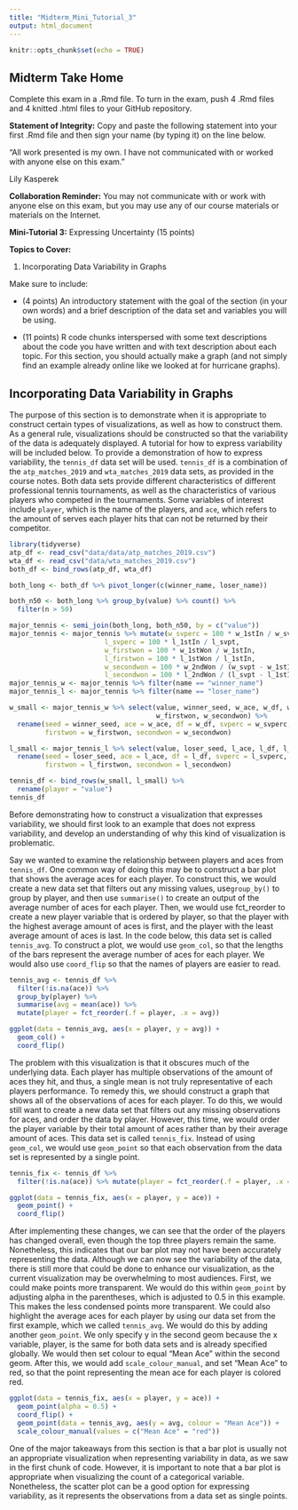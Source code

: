 ```yaml
---
title: "Midterm_Mini_Tutorial_3"
output: html_document
---
```


```r
knitr::opts_chunk$set(echo = TRUE)
```

## Midterm Take Home

Complete this exam in a .Rmd file. To turn in the exam, push 4 .Rmd files and 4 knitted .html files to your GitHub repository.

__Statement of Integrity:__ Copy and paste the following statement into your first .Rmd file and then sign your name (by typing it) on the line below.

“All work presented is my own. I have not communicated with or worked with anyone else on this exam.”

Lily Kasperek

__Collaboration Reminder:__ You may not communicate with or work with anyone else on this exam, but you may use any of our course materials or materials on the Internet.

__Mini-Tutorial 3:__ Expressing Uncertainty (15 points)

__Topics to Cover:__

1. Incorporating Data Variability in Graphs

Make sure to include:

* (4 points) An introductory statement with the goal of the section (in your own words) and a brief description of the data set and variables you will be using.

* (11 points) R code chunks interspersed with some text descriptions about the code you have written and with text description about each topic. For this section, you should actually make a graph (and not simply find an example already online like we looked at for hurricane graphs).

## Incorporating Data Variability in Graphs 

The purpose of this section is to demonstrate when it is appropriate to construct certain types of visualizations, as well as how to construct them. As a general rule, visualizations should be constructed so that the variability of the data is adequately displayed. A tutorial for how to express variability will be included below. To provide a demonstration of how to express variability, the ```tennis_df``` data set will be used. ```tennis_df``` is a combination of the ```atp_matches_2019``` and ```wta_matches_2019``` data sets, as provided in the course notes. Both data sets provide different characteristics of different professional tennis tournaments, as well as the characteristics of various players who competed in the tournaments. Some variables of interest include ```player```, which is the name of the players, and ```ace```, which refers to the amount of serves each player hits that can not be returned by their competitor. 

```r
library(tidyverse)
atp_df <- read_csv("data/data/atp_matches_2019.csv")
wta_df <- read_csv("data/wta_matches_2019.csv")
both_df <- bind_rows(atp_df, wta_df)

both_long <- both_df %>% pivot_longer(c(winner_name, loser_name))

both_n50 <- both_long %>% group_by(value) %>% count() %>%
  filter(n > 50)

major_tennis <- semi_join(both_long, both_n50, by = c("value"))
major_tennis <- major_tennis %>% mutate(w_svperc = 100 * w_1stIn / w_svpt,
                        l_svperc = 100 * l_1stIn / l_svpt,
                        w_firstwon = 100 * w_1stWon / w_1stIn,
                        l_firstwon = 100 * l_1stWon / l_1stIn,
                        w_secondwon = 100 * w_2ndWon / (w_svpt - w_1stIn),
                        l_secondwon = 100 * l_2ndWon / (l_svpt - l_1stIn))
major_tennis_w <- major_tennis %>% filter(name == "winner_name")
major_tennis_l <- major_tennis %>% filter(name == "loser_name")

w_small <- major_tennis_w %>% select(value, winner_seed, w_ace, w_df, w_svperc,
                                     w_firstwon, w_secondwon) %>%
  rename(seed = winner_seed, ace = w_ace, df = w_df, svperc = w_svperc,
         firstwon = w_firstwon, secondwon = w_secondwon)

l_small <- major_tennis_l %>% select(value, loser_seed, l_ace, l_df, l_svperc, l_firstwon, l_secondwon)  %>%
  rename(seed = loser_seed, ace = l_ace, df = l_df, svperc = l_svperc,
         firstwon = l_firstwon, secondwon = l_secondwon)

tennis_df <- bind_rows(w_small, l_small) %>%
  rename(player = "value")
tennis_df
```

Before demonstrating how to construct a visualization that expresses variability, we should first look to an example that does not express variability, and develop an understanding of why this kind of visualization is problematic. 

Say we wanted to examine the relationship between players and aces from ```tennis_df```. One common way of doing this may be to construct a bar plot that shows the average aces for each player. To construct this, we would create a new data set that filters out any missing values, use```group_by()``` to group by player, and then use ```summarise()``` to create an output of the average number of aces for each player. Then, we would use fct_reorder to create a new player variable that is ordered by player, so that the player with the highest average amount of aces is first, and the player with the least average amount of aces is last. In the code below, this data set is called ```tennis_avg```. To construct a plot, we would use ```geom_col```, so that the lengths of the bars represent the average number of aces for each player. We would also use ```coord_flip``` so that the names of players are easier to read. 

```r
tennis_avg <- tennis_df %>% 
  filter(!is.na(ace)) %>%
  group_by(player) %>%
  summarise(avg = mean(ace)) %>% 
  mutate(player = fct_reorder(.f = player, .x = avg))

ggplot(data = tennis_avg, aes(x = player, y = avg)) +
  geom_col() +
  coord_flip()
```

The problem with this visualization is that it obscures much of the underlying data. Each player has multiple observations of the amount of aces they hit, and thus, a single mean is not truly representative of each players performance. To remedy this, we should construct a graph that shows all of the observations of aces for each player. To do this, we would still want to create a new data set that filters out any missing observations for aces, and order the data by player. However, this time, we would order the player variable by their total amount of aces rather than by their average amount of aces. This data set is called ```tennis_fix```. Instead of using ```geom_col```, we would use ```geom_point``` so that each observation from the data set is represented by a single point.

```r
tennis_fix <- tennis_df %>% 
  filter(!is.na(ace)) %>% mutate(player = fct_reorder(.f = player, .x = ace))

ggplot(data = tennis_fix, aes(x = player, y = ace)) +
  geom_point() +
  coord_flip() 
```

After implementing these changes, we can see that the order of the players has changed overall, even though the top three players remain the same. Nonetheless, this indicates that our bar plot may not have been accurately representing the data. Although we can now see the variability of the data, there is still more that could be done to enhance our visualization, as the current visualization may be overwhelming to most audiences. First, we could make points more transparent. We would do this within ```geom_point``` by adjusting alpha in the parentheses, which is adjusted to 0.5 in this example. This makes the less condensed points more transparent. We could also highlight the average aces for each player by using our data set from the first example, which we called ```tennis_avg```. We would do this by adding another ```geom_point```. We only specify y in the second geom because the x variable, player, is the same for both data sets and is already specified globally. We would then set colour to equal "Mean Ace" within the second geom. After this, we would add ```scale_colour_manual```, and set "Mean Ace" to red, so that the point representing the mean ace for each player is colored red.

```r
ggplot(data = tennis_fix, aes(x = player, y = ace)) +
  geom_point(alpha = 0.5) +
  coord_flip() +
  geom_point(data = tennis_avg, aes(y = avg, colour = "Mean Ace")) +
  scale_colour_manual(values = c("Mean Ace" = "red"))
```

One of the major takeaways from this section is that a bar plot is usually not an appropriate visualization when representing variability in data, as we saw in the first chunk of code. However, it is important to note that a bar plot is appropriate when visualizing the count of a categorical variable. Nonetheless, the scatter plot can be a good option for expressing variability, as it represents the observations from a data set as single points. 